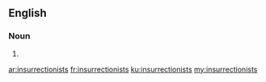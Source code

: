 ==English==

===Noun===
{{head|en}}

# {{plural of|insurrectionist}}

[[ar:insurrectionists]]
[[fr:insurrectionists]]
[[ku:insurrectionists]]
[[my:insurrectionists]]